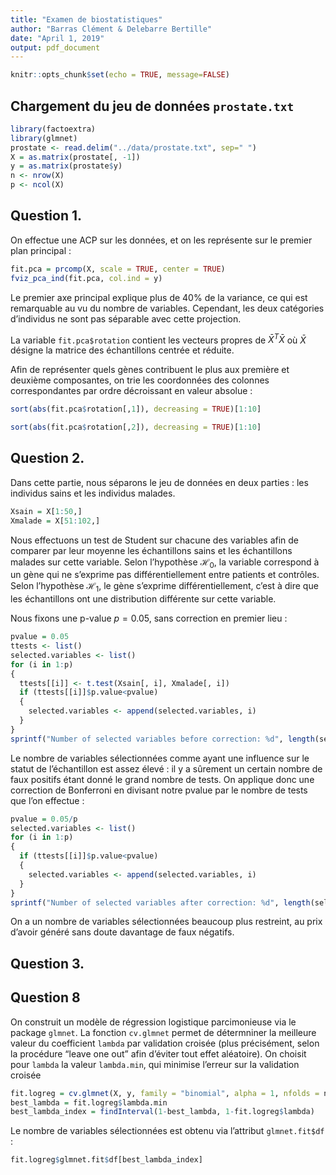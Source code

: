 ```yaml
---
title: "Examen de biostatistiques"
author: "Barras Clément & Delebarre Bertille"
date: "April 1, 2019"
output: pdf_document
---
```


```r
knitr::opts_chunk$set(echo = TRUE, message=FALSE)
```

## Chargement du jeu de données `prostate.txt`

```r
library(factoextra)
library(glmnet)
prostate <- read.delim("../data/prostate.txt", sep=" ")
X = as.matrix(prostate[, -1])
y = as.matrix(prostate$y)
n <- nrow(X)
p <- ncol(X)
```

## Question 1.

On effectue une ACP sur les données, et on les représente sur le premier plan principal :

```r
fit.pca = prcomp(X, scale = TRUE, center = TRUE)
fviz_pca_ind(fit.pca, col.ind = y)
```

Le premier axe principal explique plus de $40\%$ de la variance, ce qui est remarquable au vu du nombre de variables.
Cependant, les deux catégories d'individus ne sont pas séparable avec cette projection.

La variable `fit.pca$rotation` contient les vecteurs propres de $\bar{X}^T\bar{X}$ où $\bar{X}$ désigne la matrice des échantillons centrée et réduite.

Afin de représenter quels gènes contribuent le plus aux première et deuxième composantes, on trie les coordonnées des colonnes correspondantes par ordre décroissant en valeur absolue :

```r
sort(abs(fit.pca$rotation[,1]), decreasing = TRUE)[1:10]
```
```r
sort(abs(fit.pca$rotation[,2]), decreasing = TRUE)[1:10]
```

## Question 2.

Dans cette partie, nous séparons le jeu de données en deux parties : les individus sains et les individus malades.

```r
Xsain = X[1:50,]
Xmalade = X[51:102,]
```

Nous effectuons un test de Student sur chacune des variables afin de comparer par leur moyenne les échantillons sains et les échantillons malades sur cette variable. Selon l'hypothèse $\mathcal{H}_0$, la variable correspond à un gène qui ne s'exprime pas différentiellement entre patients et contrôles. Selon l'hypothèse $\mathcal{H}_1$, le gène s'exprime différentiellement, c'est à dire que les échantillons ont une distribution différente sur cette variable.

Nous fixons une p-value $p = 0.05$, sans correction en premier lieu :

```r
pvalue = 0.05
ttests <- list()
selected.variables <- list()
for (i in 1:p)
{
  ttests[[i]] <- t.test(Xsain[, i], Xmalade[, i])
  if (ttests[[i]]$p.value<pvalue)
  {
    selected.variables <- append(selected.variables, i)
  }
}
sprintf("Number of selected variables before correction: %d", length(selected.variables))

```

Le nombre de variables sélectionnées comme ayant une influence sur le statut de l'échantillon est assez élevé : il y a sûrement un certain nombre de faux positifs étant donné le grand nombre de tests. On applique donc une correction de Bonferroni en divisant notre pvalue par le nombre de tests que l'on effectue :

```r
pvalue = 0.05/p
selected.variables <- list()
for (i in 1:p)
{
  if (ttests[[i]]$p.value<pvalue)
  {
    selected.variables <- append(selected.variables, i)
  }
}
sprintf("Number of selected variables after correction: %d", length(selected.variables))
```
On a un nombre de variables sélectionnées beaucoup plus restreint, au prix d'avoir généré sans doute davantage de faux négatifs.

## Question 3.

<!-- $cov(\textbf{Xa}, \textbf{y}) = \textbf{X}cov(\textbf{a}, \textbf{y}) = \textbf{X}\mathbb{E}[\textbf{ay}^T]$ car $y$ est centrée. -->
<!-- $cov(\textbf{Xa}, \textbf{y}) = \frac{1}{n}\langle \textbf{Xa}\mid \textbf{y}\rangle = \frac{1}{n}\langle \textbf{X}^T\textbf{y}\mid \textbf{a}\rangle$ -->
<!-- Et on sait que $\nabla_{\textbf{a}} cov(\textbf{Xa}, \textbf{y}) = \frac{1}{n}\textbf{X}^T\textbf{y}$. -->

<!-- Ce problème est équivalent à la minimisation de $-cov(\textbf{Xa}, \textbf{y})$ selon $\textbf{a}$, avec  $\textbf{a}$ dans un compact (intersection de fermés bornés en dimension finie). Or toute fonction continue sur un compact atteint ses bornes, donc le problème admet une solution $\textbf{a}^*$ (on ne sait pas si elle est unique). -->
<!-- En notant $\textbf{b} = \frac{1}{n}\textbf{X}^T\textbf{y}$, le Lagrangien du problème s'écrit  :  -->
<!-- $\mathcal{L}(\textbf{a}, \lambda, \mu) = -\textbf{b}^T\textbf{a} + \lambda(\sum_{j = 1}^{p}|\textbf{a}_j| - s) + \frac{\mu}{2}(\langle \textbf{a}\mid \textbf{a}\rangle - 1)$, avec $\lambda > 0$. -->
<!-- La fonction valeur absolue n'est pas différentiable en $0$, mais on peut considérer son sous-gradient, qui est $\{1\}$ pour $x>0$, $\{-1\}$ pour $x<0$ et $[-1, 1]$ pour $x = 0$. Soit $s_i$ le sous gradient de la fonction valeur absolue évaluée en $a_i$. -->

<!-- Une condition nécessaire que doit respecter la solution est : -->

<!-- $\forall i \in [| 1, p|], 0 \in \partial_{a_i} \mathcal{L}(\textbf{a}, \lambda, \mu) = -b_i + \lambda s_i +\mu a_i$ -->
<!-- Supposons $\mu \neq 0$. -->


<!-- ### Cas 1: $\mid \frac{b_i}{\mu}\mid > \mid\frac{\lambda}{\mu}\mid$ -->


<!-- $\nabla_{\mu} \mathcal{L}(\textbf{a}, \lambda. \mu) = 0 \Longrightarrow 2\mu\textbf{a} = 1$ -->
<!-- $\nabla_{\textbf{a}} \mathcal{L}(\textbf{a}, \lambda. \mu) = \frac{1}{n}\textbf{X}^T\textbf{y} + \lambda signe(\textbf{a}) + 2\mu\textbf{a}$ -->
<!-- $\lambda >0$ -->
<!-- $\frac{1}{n}\textbf{X}^T\textbf{y} + \lambda \frac{|a_i|}{a_i} = 0$ -->
<!-- $\frac{1}{n}[\textbf{X}^T\textbf{y}]_i + \lambda signe(a_i) = 0$ -->
<!-- Si $signe(\frac{1}{n}[\textbf{X}^T\textbf{y}]_i) = signe(a_i)$ pas de sol -->
<!-- Si  -->

<!-- $\frac{1}{n}\sum_{i = 1}^{n}[\textbf{Xa}]_i\textbf{y}_i = \frac{1}{n}\sum_{i = 1}^{n}\sum_{j = 1}^{p}\textbf{X}_{i, j}\textbf{a}_j\textbf{y}_i$ -->

## Question 8

On construit un modèle de régression logistique parcimonieuse via le package `glmnet`.
La fonction `cv.glmnet` permet de détermniner la meilleure valeur du coefficient `lambda` par validation croisée (plus précisément, selon la procédure "leave one out" afin d'éviter tout effet aléatoire). 
On choisit pour `lambda` la valeur `lambda.min`, qui minimise l'erreur sur la validation croisée
```r
fit.logreg = cv.glmnet(X, y, family = "binomial", alpha = 1, nfolds = n, grouped = FALSE)
best_lambda = fit.logreg$lambda.min
best_lambda_index = findInterval(1-best_lambda, 1-fit.logreg$lambda)
```

Le nombre de variables sélectionnées est obtenu via l'attribut `glmnet.fit$df` :
```r
fit.logreg$glmnet.fit$df[best_lambda_index]
```
